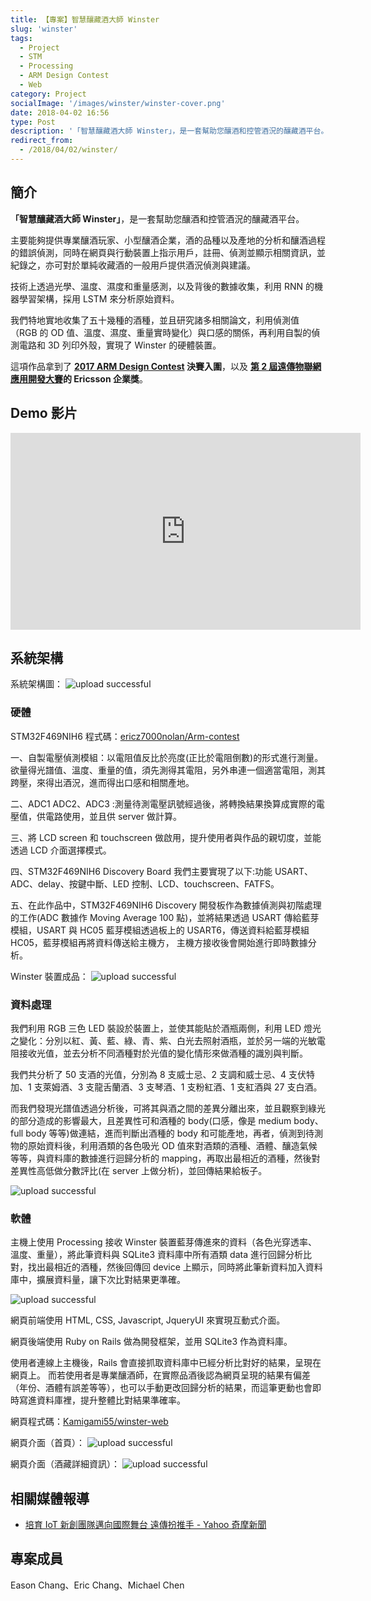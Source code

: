 ```yaml
---
title: 【專案】智慧釀藏酒大師 Winster
slug: 'winster'
tags:
  - Project
  - STM
  - Processing
  - ARM Design Contest
  - Web
category: Project
socialImage: '/images/winster/winster-cover.png'
date: 2018-04-02 16:56
type: Post
description: '「智慧釀藏酒大師 Winster」，是一套幫助您釀酒和控管酒況的釀藏酒平台。主要能夠提供專業釀酒玩家、小型釀酒企業，酒的品種以及產地的分析和釀酒過程的錯誤偵測。'
redirect_from:
  - /2018/04/02/winster/
---
```


## 簡介

**「智慧釀藏酒大師 Winster」**，是一套幫助您釀酒和控管酒況的釀藏酒平台。

主要能夠提供專業釀酒玩家、小型釀酒企業，酒的品種以及產地的分析和釀酒過程的錯誤偵測，同時在網頁與行動裝置上指示用戶，註冊、偵測並顯示相關資訊，並紀錄之，亦可對於單純收藏酒的一般用戶提供酒況偵測與建議。

技術上透過光學、溫度、濕度和重量感測，以及背後的數據收集，利用 RNN 的機器學習架構，採用 LSTM 來分析原始資料。

我們特地實地收集了五十幾種的酒種，並且研究諸多相關論文，利用偵測值（RGB 的 OD 值、溫度、濕度、重量實時變化）與口感的關係，再利用自製的偵測電路和 3D 列印外殼，實現了 Winster 的硬體裝置。

這項作品拿到了 **[2017 ARM Design Contest](http://www.armdesigncontest.com/customers/login/) 決賽入圍**，以及 **[第 2 屆遠傳物聯網應用開發大賽](http://promotion.fetnet.net/ebu/2017IoTHackathon/index.html)的 Ericsson 企業獎**。

## Demo 影片

<iframe
  width="560"
  height="315"
  src="https://www.youtube-nocookie.com/embed/KtZpLWXkcy4"
  frameBorder="0"
  allow="accelerometer; autoplay; clipboard-write; encrypted-media; gyroscope; picture-in-picture"
  allowFullScreen
></iframe>

## 系統架構

系統架構圖：
![upload successful](/images/winster/pasted-8.png)

### 硬體

STM32F469NIH6 程式碼：[ericz7000nolan/Arm-contest](https://github.com/ericz7000nolan/Arm-contest)

一、自製電壓偵測模組：以電阻值反比於亮度(正比於電阻倒數)的形式進行測量。欲量得光譜值、溫度、重量的值，須先測得其電阻，另外串連一個適當電阻，測其跨壓，來得出酒況，進而得出口感和相關產地。

二、ADC1 ADC2、ADC3 :測量待測電壓訊號經過後，將轉換結果換算成實際的電壓值，供電路使用，並且供 server 做計算。

三、將 LCD screen 和 touchscreen 做啟用，提升使用者與作品的親切度，並能透過 LCD 介面選擇模式。

四、STM32F469NIH6 Discovery Board 我們主要實現了以下:功能 USART、ADC、delay、按鍵中斷、LED 控制、LCD、touchscreen、FATFS。

五、在此作品中，STM32F469NIH6 Discovery 開發板作為數據偵測與初階處理的工作(ADC 數據作 Moving Average 100 點)，並將結果透過 USART 傳給藍芽模組，USART 與 HC05 藍芽模組透過板上的 USART6，傳送資料給藍芽模組 HC05，藍芽模組再將資料傳送給主機方， 主機方接收後會開始進行即時數據分析。

Winster 裝置成品：
![upload successful](/images/winster/pasted-11.png)

### 資料處理

我們利用 RGB 三色 LED 裝設於裝置上，並使其能貼於酒瓶兩側，利用 LED 燈光之變化：分別以紅、黃、藍、綠、青、紫、白光去照射酒瓶，並於另一端的光敏電阻接收光值，並去分析不同酒種對於光值的變化情形來做酒種的識別與判斷。

我們共分析了 50 支酒的光值，分別為 8 支威士忌、2 支調和威士忌、4 支伏特加、1 支萊姆酒、3 支龍舌蘭酒、3 支琴酒、1 支粉紅酒、1 支紅酒與 27 支白酒。

而我們發現光譜值透過分析後，可將其與酒之間的差異分離出來，並且觀察到綠光的部分造成的影響最大，且差異性可和酒種的 body(口感，像是 medium body、full body 等等)做連結，進而判斷出酒種的 body 和可能產地，再者，偵測到待測物的原始資料後，利用酒類的各色吸光 OD 值來對酒類的酒種、酒體、釀造氣候等等，與資料庫的數據進行迴歸分析的 mapping，再取出最相近的酒種，然後對差異性高低做分數評比(在 server 上做分析)，並回傳結果給板子。

![upload successful](/images/winster/pasted-12.png)

### 軟體

主機上使用 Processing 接收 Winster 裝置藍芽傳進來的資料（各色光穿透率、溫度、重量），將此筆資料與 SQLite3 資料庫中所有酒類 data 進行回歸分析比對，找出最相近的酒種，然後回傳回 device 上顯示，同時將此筆新資料加入資料庫中，擴展資料量，讓下次比對結果更準確。

![upload successful](/images/winster/pasted-13.png)

網頁前端使用 HTML, CSS, Javascript, JqueryUI 來實現互動式介面。

網頁後端使用 Ruby on Rails 做為開發框架，並用 SQLite3 作為資料庫。

使用者連線上主機後，Rails 會直接抓取資料庫中已經分析比對好的結果，呈現在網頁上。
而若使用者是專業釀酒師，在實際品酒後認為網頁呈現的結果有偏差（年份、酒體有誤差等等），也可以手動更改回歸分析的結果，而這筆更動也會即時寫進資料庫裡，提升整體比對結果準確率。

網頁程式碼：[Kamigami55/winster-web](https://github.com/Kamigami55/winster-web)

網頁介面（首頁）：
![upload successful](/images/winster/pasted-9.png)

網頁介面（酒藏詳細資訊）：
![upload successful](/images/winster/pasted-10.png)

## 相關媒體報導

- [培育 IoT 新創團隊邁向國際舞台 遠傳扮推手 - Yahoo 奇摩新聞](https://tw.news.yahoo.com/%E5%9F%B9%E8%82%B2iot%E6%96%B0%E5%89%B5%E5%9C%98%E9%9A%8A%E9%82%81%E5%90%91%E5%9C%8B%E9%9A%9B%E8%88%9E%E5%8F%B0-%E9%81%A0%E5%82%B3%E6%89%AE%E6%8E%A8%E6%89%8B-084206839.html)

## 專案成員

Eason Chang、Eric Chang、Michael Chen
